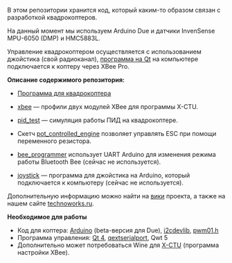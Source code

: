 В этом репозитории хранится код, который каким-то образом связан с разработкой квадрокоптеров.

На данный момент мы используем Arduino Due и датчики InvenSense MPU-6050 (DMP) и HMC5883L.

Управление квадрокоптером осуществляется с использованием джойстика (свой радиоканал), [https://github.com/it-workshop/Quadrocopter/tree/master/control/qt программа на Qt] на компьютере подключается к коптеру через XBee Pro.

'''Описание содержимого репозитория:'''

* [https://github.com/it-workshop/Quadrocopter/tree/master/arduino/quadrocopter_oop Программа для квадрокоптера]

* [https://github.com/it-workshop/Quadrocopter/tree/master/xbee xbee]&nbsp;&mdash; профили двух модулей XBee для программы X-CTU.

* [https://github.com/it-workshop/Quadrocopter/tree/master/debug/pid_test pid_test]&nbsp;&mdash; симуляция работы ПИД на квадрокоптере.

* Скетч [https://github.com/it-workshop/Quadrocopter/tree/master/arduino/pot_controlled_engine/pot_controlled_engine.ino pot_controlled_engine]&nbsp;позволяет управлять ESC при помощи переменного резистора.

* [https://github.com/it-workshop/Quadrocopter/tree/master/arduino/bee_programmer/bee_programmer.ino bee_programmer]&nbsp;использует UART Arduino для изменения режима работы Bluetooth Bee (сейчас не используется).

* [https://github.com/it-workshop/Quadrocopter/tree/master/arduino/joystick/serial_joystick/serial_joystick.ino joystick]&nbsp;&mdash; программа для джойстика на Arduino, который подключается к компьютеру (сейчас не используется).

Дополнительную информацию можно найти на [https://github.com/it-workshop/Quadrocopter/wiki вики] проекта, а также на нашем сайте [http://technoworks.ru/projects/qcopter/ technoworks.ru].

'''Необходимое для работы'''

* Код для коптера: [http://arduino.cc/ Arduino] (beta-версия для Due), [https://github.com/it-workshop/i2cdevlib i2cdevlib], [https://github.com/it-workshop/pwm01.h_by_randomvibe pwm01.h]
* Программа управления: [http://qt-project.org/ Qt 4], [https://code.google.com/p/qextserialport/ qextserialport], Qwt 5
* Дополнительно может потребоваться Wine для [http://www.digi.com/support/productdetail?pid=3352&osvid=57&type=utilities X-CTU] (программа настройки XBee).
